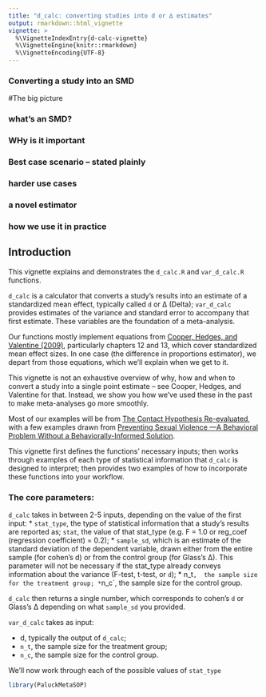 ```yaml
---
title: "d_calc: converting studies into d or ∆ estimates"
output: rmarkdown::html_vignette
vignette: >
  %\VignetteIndexEntry{d-calc-vignette}
  %\VignetteEngine{knitr::rmarkdown}
  %\VignetteEncoding{UTF-8}
---
```



### Converting a study into an SMD

#The big picture

### what's an SMD? 

### WHy is it important

### Best case scenario -- stated plainly

### harder use cases 

### a novel estimator

### how we use it in practice
## Introduction
This vignette explains and demonstrates the `d_calc.R` and `var_d_calc.R` functions. 

`d_calc` is a calculator that converts a study's results into an estimate of a standardized mean effect, typically called `d` or ∆ (Delta); `var_d_calc` provides estimates of the variance and standard error to accompany that first estimate. These variables are the foundation of a meta-analysis.

Our functions mostly implement equations from [Cooper, Hedges, and Valentine (2009)](https://www.scholars.northwestern.edu/en/publications/the-handbook-of-research-synthesis-and-meta-analysis-2nd-edition), particularly chapters 12 and 13, which cover standardized mean effect sizes. In one case (the difference in proportions estimator), we depart from those equations, which we'll explain when we get to it.

This vignette is not an exhaustive overview of why, how and when to convert a study into a single point estimate -- see Cooper, Hedges, and Valentine for that. Instead, we show you how we've used these in the past to make meta-analyses go more smoothly. 

Most of our examples will be from [The Contact Hypothesis Re-evaluated](https://doi.org/10.1017/bpp.2018.25), with a few examples drawn from [Preventing Sexual Violence —A Behavioral Problem Without a Behaviorally-Informed Solution](https://osf.io/preprints/psyarxiv/xgbzj).

This vignette first defines the functions' necessary inputs; then works through examples of each type of statistical information that `d_calc` is designed to interpret; then provides two examples of how to incorporate these functions into your workflow.

### The core parameters:
`d_calc` takes in between 2-5 inputs, depending on the value of the first input:
* `stat_type`, the type of statistical information that a study's results are reported as;
`stat`, the value of that stat_type (e.g. F = 1.0 or reg_coef (regression coefficient) = 0.2);
* `sample_sd`, which is an estimate of the standard deviation of the dependent variable, drawn either from the entire sample (for cohen's d) or from the control group (for Glass's ∆). This parameter will not be necessary if the stat_type already conveys information about the variance (F-test, t-test, or `d`);
* n_t`,  the sample size for the treatment group;
* `n_c`, the sample size for the control group. 

`d_calc` then returns a single number, which corresponds to cohen's `d` or Glass's ∆ depending on what `sample_sd` you provided.

`var_d_calc` takes as input:

* d, typically the output of `d_calc`;
* `n_t`,  the sample size for the treatment group;
* `n_c`, the sample size for the control group. 

We'll now work through each of the possible values of `stat_type`
```r
library(PaluckMetaSOP)
```
